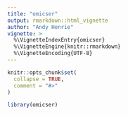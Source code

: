 ```yaml
---
title: "omicser"
output: rmarkdown::html_vignette
author: "Andy Henrie"
vignette: >
  %\VignetteIndexEntry{omicser}
  %\VignetteEngine{knitr::rmarkdown}
  %\VignetteEncoding{UTF-8}
---
```


```r
knitr::opts_chunk$set(
  collapse = TRUE,
  comment = "#>"
)
```

```r
library(omicser)
```
